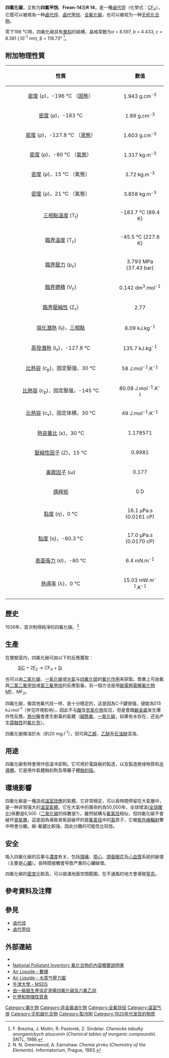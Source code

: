 {{Chembox
| Name = 四氟化碳
| ImageFileL1 = Carbon-tetrafluoride-2D-dimensions.png
| ImageSizeL1 = 120px
| ImageNameL1 = 骨架式
| ImageFileR1 = Tetrafluoromethane-3D-vdW.png
| ImageSizeR1 = 120px
| ImageNameR1 = 3D模型
| IUPACName = Tetrafluoromethane <br /> Carbon tetrafluoride
| IUPACNameZh = 四氟化碳
| SystematicName = 四氟化碳
| OtherNames = 全氟化碳、四氟甲烷、CFC 14、海龍14
| Section1 = {{Chembox Identifiers
|   CASNo = 75-73-0
|   CASNo_Ref = {{cascite|correct|CAS}}
|   EINECS  =  200-896-5
|   PubChem  =  6393
|   SMILES  =  C(F)(F)(F)F
|   InChI  =  1/CF4/c2-1(3,4)5
|   RTECS  =  FG4920000
|   ChemSpiderID_Ref = {{chemspidercite|correct|chemspider}}
|   ChemSpiderID = 6153
|   StdInChI_Ref = {{stdinchicite|correct|chemspider}}
|   StdInChI = 1S/CF4/c2-1(3,4)5
|   StdInChIKey_Ref = {{stdinchicite|correct|chemspider}}
|   StdInChIKey = TXEYQDLBPFQVAA-UHFFFAOYSA-N
|   UNII_Ref = {{fdacite|correct|FDA}}
|   UNII = 94WG9QG0JN
|   ChEBI_Ref = {{ebicite|correct|EBI}}
|   ChEBI = 38825
|   SMILES2 = FC(F)(F)F
  }}
| Section2 = {{Chembox Properties
|   Formula = CF<sub>4</sub>
|   MolarMass = 88.00 
|   Appearance = 無色無味氣體
|   Density = 3.72 g/l, 氣體 (15 °C)
|   MeltingPt = -183.6 °C (89.6 K)
|   BoilingPt = -127.8 °C (145.4 K)
|   Solubility = 0.005 %<sub>V</sub>, 20 °C <br /> 0.0038 %<sub>V</sub>, 25 °C
|   VaporPressure = 3.65 MPa, 15 °C <br /> 106.5 kPa, -127 °C
  }}
| Section3 = {{Chembox Structure
|   CrystalStruct = 
|   Coordination = 
|   MolShape = 四面體
  }}
| Section4 = {{Chembox Hazards
|   MainHazards = 頭痛、噁心、頭昏眼花及破壞[[心血管|心血管]]系統
|   RPhrases = 無
|   SPhrases = 無
|   NFPA-H = 1
|   NFPA-F = 0
|   NFPA-R = 0
|   NFPA-O = 
|   FlashPt = 不可燃
|   Autoignition = > 1100 °C
  }}
}}

'''四氟化碳'''，又称为'''四氟甲烷'''、'''Freon-14'''及'''R 14'''，是一種[[鹵代烴|鹵代烴]]（化學式：[[碳|C]][[氟|F]]<sub>4</sub>）。它既可以被視為一种[[鹵代烴|鹵代烴]]、[[鹵代甲烷|鹵代甲烷]]、[[全氟化碳|全氟化碳]]，也可以被视为一种[[无机化合物|无机化合物]]。

零下198 °C時，四氟化碳具有[[單斜|單斜]]的結構，晶格常数为''a'' = 8.597, ''b'' = 4.433, ''c'' = 8.381 (.10<sup>-1</sup> nm), β = 118.73° <ref name="chtas">F. Brezina, J. Mollin, R. Pastorek, Z. Sindelar. ''Chemicke tabulky anorganickych sloucenin'' (''Chemical tables of inorganic compounds''). SNTL, 1986.</ref>。

== 附加物理性質 ==
{| class="wikitable"
! align=center width=70% | 性質
! align=center width=30% | 數值
|-
| align=center | [[密度|密度]] (ρ)，-196 °C （[[固態|固態]]）
| align=center | 1.943 g.cm<sup>-3</sup>
|-
| align=center | [[密度|密度]] (ρ)，-183 °C
| align=center | 1.89 g.cm<sup>-3</sup>
|-
| align=center | [[密度|密度]] (ρ)，-127.8 °C （[[液態|液態]]）
| align=center | 1.603 g.cm<sup>-3</sup>
|-
| align=center | [[密度|密度]] (ρ)，-80 °C （[[氣態|氣態]]）
| align=center | 1.317 kg.m<sup>-3</sup>
|-
| align=center | [[密度|密度]] (ρ)，15 °C （氣態）
| align=center | 3.72 kg.m<sup>-3</sup>
|-
| align=center | [[密度|密度]] (ρ)，21 °C （氣態）
| align=center | 3.858 kg.m<sup>-3</sup>
|-
| align=center | [[三相點|三相點]][[溫度|溫度]] (T<sub>t</sub>)
| align=center | -183.7 °C (89.4 K)
|-
| align=center | [[臨界溫度|臨界溫度]] (T<sub>c</sub>)
| align=center | -45.5 °C (227.6 K)
|-
| align=center | [[臨界壓力|臨界壓力]] (p<sub>c</sub>)
| align=center | 3.793 MPa (37.43 bar)
|-
| align=center | [[臨界體積|臨界體積]] (V<sub>c</sub>)
| align=center | 0.142 dm<sup>3</sup>.mol<sup>-1</sup>
|-
| align=center | [[臨界壓縮性|臨界壓縮性]] (Z<sub>c</sub>)
| align=center | 2.77
|-
| align=center | [[熔化潛熱|熔化潛熱]] (l<sub>f</sub>)，[[三相點|三相點]]
| align=center | 8.09 kJ.kg<sup>-1</sup>
|-
| align=center | [[蒸發潛熱|蒸發潛熱]] (l<sub>v</sub>)，-127.8 °C
| align=center | 135.7 kJ.kg<sup>-1</sup>
|-
| align=center | [[比熱容|比熱容]] (c<sub>p</sub>)，固定壓强，30 °C
| align=center | 58 J.mol<sup>-1</sup>.K<sup>-1</sup>
|-
| align=center | [[比熱容|比熱容]] (c<sub>p</sub>)，固定壓强，-145 °C
| align=center | 80.08 J.mol<sup>-1</sup>.K<sup>-1</sup>
|-
| align=center | [[比熱容|比熱容]] (c<sub>v</sub>)，固定体積，30 °C
| align=center | 49 J.mol<sup>-1</sup>.K<sup>-1</sup>
|-
| align=center | [[熱容量比|熱容量比]] (κ)，30 °C
| align=center | 1.178571
|-
| align=center | [[壓縮性因子|壓縮性因子]] (Z)，15 °C
| align=center | 0.9981
|-
| align=center | [[离散因子|离散因子]] (ω)
| align=center | 0.177
|-
| align=center | [[偶極矩|偶極矩]]
| align=center | 0 D
|-
| align=center | [[黏度|黏度]] (η)，0 °C
| align=center | 16.1 μPa.s (0.0161 cP)
|-
| align=center | [[黏度|黏度]] (η)，-60.3 °C
| align=center | 17.0 μPa.s (0.0170 cP)
|-
| align=center | [[表面張力|表面張力]] (σ)，-80 °C
| align=center | 6.4 mN.m<sup>-1</sup>
|-
| align=center | [[熱導率|熱導率]] (λ)，0 °C
| align=center | 15.03 mW.m<sup>-1</sup>.K<sup>-1</sup>
|-
|}

== 歷史 ==
1926年，首次制得純淨的四氟化碳。<ref name="chemelem">N. N. Greenwood, A. Earnshaw. ''Chemie prvku'' (''Chemistry of the Elements''). Informatorium, Prague, 1993.</ref> 

== 生產 ==
在實驗室内，四氟化碳可由以下的反應獲取：

: [[碳化硅|SiC]] + 2[[氟|F]]<sub>2</sub> → CF<sub>4</sub> + [[硅|Si]]

也可以由[[二氧化碳|二氧化碳]]、[[一氧化碳|一氧化碳]]或[[光氣|光氣]]与[[四氟化硫|四氟化硫]]的[[氟化作用|氟化作用]]来获取。商業上可由氟與[[二氯二氟甲烷|二氯二氟甲烷]]或[[氯三氟甲烷|氯三氟甲烷]]的反應製备。另一個方法是用[[碳電極|碳電極]][[電解|電解]][[氟化物|氟化物]]MF、MF<sub>2</sub>。

四氟化碳，像其他氟代烃一样，是十分穩定的，这是因為C-F鍵很强，键能為515 kJ.mol<sup>-1</sup>（参见环境影响）。因此不与[[酸|酸]]及[[氫氧化物|氫氧化物]]反应，但是會跟[[鹼金屬|鹼金屬]]发生爆炸性反應。[[熱分解|熱分解]]會產生剧毒的氣體（[[碳酰氟|碳酰氟]]、[[一氧化碳|一氧化碳]]，如果有水存在，还会产生[[腐蝕性|腐蝕性]]的[[氟化氫|氟化氫]]）。

四氟化碳微溶於水（約20 mg.l<sup>-1</sup>），但可與[[乙醇|乙醇]]、[[乙醚|乙醚]]及[[石油醚|石油醚]]混溶。

== 用途 ==
四氟化碳有時會用作低溫冷卻劑。它可用於電路板的製造，以及製造绝缘物質和[[半導體|半導體]]。它是用作氣體蝕刻劑及等離子體[[蝕刻版|蝕刻版]]。

== 環境影響 ==
四氟化碳是一種造成[[溫室效應|溫室效應]]的氣體。它非常穩定，可以長時間停留在大氣層中，是一种非常强大的[[溫室氣體|溫室氣體]]。它在大氣中的壽命約為50,000年，全球增溫([[全球暖化|全球暖化]])係數是6,500（[[二氧化碳|二氧化碳]]的係數是1）。雖然結構与[[氟氯烃|氟氯烃]]相似，但四氟化碳不會破坏[[臭氧層|臭氧層]]。這是因為導致臭氧层破坏的是[[氟氯烃|氟氯烃]]中的[[氯|氯]]原子，它被[[紫外線|紫外線]][[輻射|輻射]]擊中時會分離。碳-氟鍵比較強，因此分離的可能性比较低。

== 安全 ==
吸入四氟化碳的后果与[[濃度|濃度]]有关，包括[[頭痛|頭痛]]、[[噁心|噁心]]、[[頭昏眼花|頭昏眼花]]及[[心血管|心血管]]系統的破壞（主要是[[心臟|心臟]]）。長時間接觸會导致严重的心臟破壞。

四氟化碳的[[密度|密度]]比較高，可以塡滿地面空間範圍，在不通風的地方會導致[[窒息|窒息]]。

== 參考資料及注釋 ==
<references />

== 參見 ==
* [[卤代烃|卤代烃]]
* [[卤代甲烷|卤代甲烷]]

== 外部連結 ==
* {{ICSC|0575|05}}
* [https://web.archive.org/web/20060116134617/http://www.npi.gov.au/database/substance-info/profiles/44.html National Pollutant Inventory 氟化合物的內容概要說明書]
* [http://encyclopedia.airliquide.com/Encyclopedia.asp?GasID=61 Air Liquide - 數據]{{Wayback|url=http://encyclopedia.airliquide.com/Encyclopedia.asp?GasID=61 |date=20110721161453 }}
* [https://web.archive.org/web/20071128163335/http://encyclopedia.airliquide.com/images_encyclopedie/VaporPressureGraph/Tetrafluoromethane_Vapor_Pressure.GIF Air Liquide - 水蒸气壓力圖 ]
* [http://ptcl.chem.ox.ac.uk/MSDS/CA/carbon_tetrafluoride.html 牛津大學 - MSDS]{{Wayback|url=http://ptcl.chem.ox.ac.uk/MSDS/CA/carbon_tetrafluoride.html |date=20070518204412 }}
* [https://web.archive.org/web/20070928184254/http://www.climatevision.gov/sectors/aluminum/pdfs/tms_protocol.pdf 由一級鋁生產協定測量四氟化碳及六氟乙烷]
* [https://web.archive.org/web/20020916093307/http://www.cheric.org/kdb/kdb/hcprop/listcmp.php?cmpclass=48 化學和物理性質表]

{{卤代甲烷}}
{{无机碳化合物}}

{{Authority control}}
[[Category:氟化物|Category:氟化物]]
[[Category:非金属卤化物|Category:非金属卤化物]]
[[Category:全氟烷烃|Category:全氟烷烃]]
[[Category:温室气体|Category:温室气体]]
[[Category:无机碳化合物|Category:无机碳化合物]]
[[Category:製冷劑|Category:製冷劑]]
[[Category:1920年代发现的物质|Category:1920年代发现的物质]]